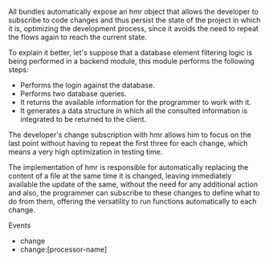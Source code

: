 
All bundles automatically expose an hmr object that allows the developer to subscribe to code changes and thus persist the state of the project in which it is, optimizing the development process, since it avoids the need to repeat the flows again to reach the current state.

To explain it better, let's suppose that a database element filtering logic is being performed in a backend module, this module performs the following steps:

-   Performs the login against the database.
-   Performs two database queries.
-   It returns the available information for the programmer to work with it.
-   It generates a data structure in which all the consulted information is integrated to be returned to the client.

The developer's change subscription with hmr allows him to focus on the last point without having to repeat the first three for each change, which means a very high optimization in testing time.

The implementation of hmr is responsible for automatically replacing the content of a file at the same time it is changed, leaving immediately available the update of the same, without the need for any additional action and also, the programmer can subscribe to these changes to define what to do from them, offering the versatility to run functions automatically to each change.

<Subtitle>Events</Subtitle>

-   change
-   change:[processor-name]
